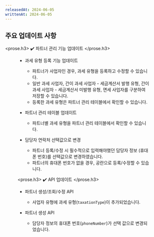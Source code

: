 ```yaml
---
releasedAt: 2024-06-05
writtenAt: 2024-06-05
---
```




## 주요 업데이트 사항

<prose.h3>
  ✔️ 파트너 관리 기능 업데이트
</prose.h3>

<Figure src={Image1} />

- 과세 유형 등록 기능 업데이트
  - 파트너가 사업자인 경우, 과세 유형을 등록하고 수정할 수 있습니다.
  - 일반 과세 사업자, 간이 과세 사업자 - 세금계산서 발행 유형, 간이 과세 사업자 - 세금계산서 미발행 유형, 면세 사업자를 구분하여 저장할 수 있습니다.
  - 등록한 과세 유형은 파트너 관리 테이블에서 확인할 수 있습니다.

- 파트너 관리 테이블 업데이트
  - 파트너별 과세 유형을 파트너 관리 테이블에서 확인할 수 있습니다.

- 담당자 연락처 선택값으로 변경
  - 파트너 등록/수정 시 필수적으로 입력해야했던 담당자 정보 (휴대폰 번호)를 선택값으로 변경하였습니다.
  - 파트너의 휴대폰 번호가 없을 경우, 공란으로 등록/수정할 수 있습니다.

<prose.h3>
  ✔️ API 업데이트
</prose.h3>

- 파트너 생성/조회/수정 API
  - 사업자 유형에 과세 유형(`taxationType`)이 추가되었습니다.

- 파트너 생성 API
  - 담당자 정보의 휴대폰 번호(`phoneNumber`)가 선택 값으로 변경되었습니다.
